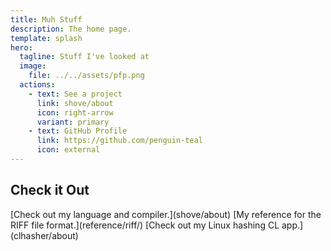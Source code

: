 ```yaml
---
title: Muh Stuff
description: The home page.
template: splash
hero:
  tagline: Stuff I've looked at
  image:
    file: ../../assets/pfp.png
  actions:
    - text: See a project
      link: shove/about
      icon: right-arrow
      variant: primary
    - text: GitHub Profile
      link: https://github.com/penguin-teal
      icon: external
---
```



## Check it Out

<CardGrid stagger>
    <Card title="shove" icon="setting">
        [Check out my language and compiler.](shove/about)
    </Card>
	<Card title="RIFF Format" icon="document">
		[My reference for the RIFF file format.](reference/riff/)
	</Card>
    <Card title="clhasher" icon="setting">
        [Check out my Linux hashing CL app.](clhasher/about)
    </Card>
</CardGrid>
